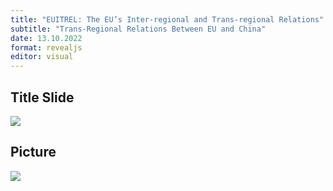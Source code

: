 ```yaml
---
title: "EUITREL: The EU’s Inter-regional and Trans-regional Relations"
subtitle: "Trans-Regional Relations Between EU and China"
date: 13.10.2022 
format: revealjs
editor: visual
---
```


## Title Slide

![](/lecture/images/Çağdaş%20Üngör%202022%20Autumn/Çağdaş%20Üngör%202022%20Autumn.png)

## Picture

![](/lecture/images/Çağdaş%20Üngör%202022%20Autumn/WhatsApp%20Image%202023-12-10%20at%2012.52.28%20AM.jpeg)
